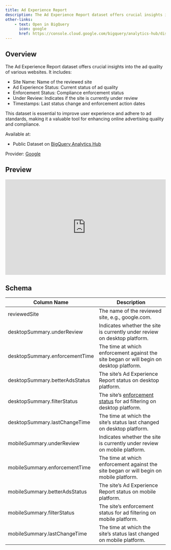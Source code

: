 ```yaml
---
title: Ad Experience Report
description: The Ad Experience Report dataset offers crucial insights into the ad quality of various websites.
other-links:
    - text: Open in BigQuery
      icon: google
      href: https://console.cloud.google.com/bigquery/analytics-hub/discovery/projects/350147566624/locations/us/dataExchanges/privacy_and_ads/listings/adexperiencereport
---
```


## Overview

The Ad Experience Report dataset offers crucial insights into the ad quality of various websites. It includes:

- Site Name: Name of the reviewed site
- Ad Experience Status: Current status of ad quality
- Enforcement Status: Compliance enforcement status
- Under Review: Indicates if the site is currently under review
- Timestamps: Last status change and enforcement action dates

This dataset is essential to improve user experience and adhere to ad standards, making it a valuable tool for enhancing online advertising quality and compliance.

Available at:

- Public Dataset on [BigQuery Analytics Hub](https://console.cloud.google.com/bigquery/analytics-hub/discovery/projects/350147566624/locations/us/dataExchanges/privacy_and_ads/listings/adexperiencereport)

Provider: [Google](https://www.google.com/webmasters/tools/ad-experience-unverified)

## Preview

<iframe width="100%" height="300" src="https://lookerstudio.google.com/embed/reporting/74ccbe5d-fdde-4e58-b1c9-1013b0c07e4f/page/poDJF" frameborder="0" style="border:0" allowfullscreen sandbox="allow-storage-access-by-user-activation allow-scripts allow-same-origin allow-popups allow-popups-to-escape-sandbox"></iframe>

## Schema

| Column Name               | Description                                                                                   |
|---------------------------|-----------------------------------------------------------------------------------------------|
| reviewedSite             | The name of the reviewed site, e.g., google.com.                                            |
| desktopSummary.underReview         | Indicates whether the site is currently under review on desktop platform.                     |
| desktopSummary.enforcementTime     | The time at which enforcement against the site began or will begin on desktop platform.       |
| desktopSummary.betterAdsStatus     | The site's Ad Experience Report status on desktop platform.                                  |
| desktopSummary.filterStatus        | The site's [enforcement status](https://support.google.com/webtools/answer/7308033) for ad filtering on desktop platform.                          |
| desktopSummary.lastChangeTime      | The time at which the site's status last changed on desktop platform.                        |
| mobileSummary.underReview          | Indicates whether the site is currently under review on mobile platform.                      |
| mobileSummary.enforcementTime      | The time at which enforcement against the site began or will begin on mobile platform.        |
| mobileSummary.betterAdsStatus      | The site's Ad Experience Report status on mobile platform.                                   |
| mobileSummary.filterStatus         | The site's enforcement status for ad filtering on mobile platform.                           |
| mobileSummary.lastChangeTime       | The time at which the site's status last changed on mobile platform.                         |
